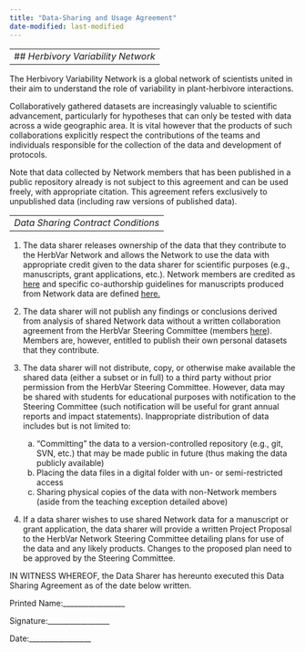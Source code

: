 ```yaml
---
title: "Data-Sharing and Usage Agreement"
date-modified: last-modified
---
```


----
## _Herbivory Variability Network_
---- 

The Herbivory Variability Network is a global network of scientists united in their aim to understand the role of variability in plant-herbivore interactions.

Collaboratively gathered datasets are increasingly valuable to scientific advancement, particularly for hypotheses that can only be tested with data across a wide geographic area. It is vital however that the products of such collaborations explicitly respect the contributions of the teams and individuals responsible for the collection of the data and development of protocols.

Note that data collected by Network members that has been published in a public repository already is not subject to this agreement and can be used freely, with appropriate citation. This agreement refers exclusively to unpublished data (including raw versions of published data).

----
_Data Sharing Contract Conditions_
----

1. The data sharer releases ownership of the data that they contribute to the HerbVar Network and allows the Network to use the data with appropriate credit given to the data sharer for scientific purposes (e.g., manuscripts, grant applications, etc.). Network members are credited as [here](https://herbvar.org/CollaboratorDirectory.html) and specific co-authorship guidelines for manuscripts produced from Network data are defined [here.](https://herbvar-network.github.io/herbvar_manual/introduction/Network_Structure.html)

2. The data sharer will not publish any findings or conclusions derived from analysis of shared Network data without a written collaboration agreement from the HerbVar Steering Committee (members [here](https://herbvar-network.github.io/herbvar_manual/introduction/Network_Structure.html)). Members are, however, entitled to publish their own personal datasets that they contribute.

3. The data sharer will not distribute, copy, or otherwise make available the shared data (either a subset or in full) to a third party without prior permission from the HerbVar Steering Committee. However, data may be shared with students for educational purposes with notification to the Steering Committee (such notification will be useful for grant annual reports and impact statements). Inappropriate distribution of data includes but is not limited to:

    a.	“Committing” the data to a version-controlled repository (e.g., git, SVN, etc.) that may be made public in future (thus making the data publicly available)
    b.	Placing the data files in a digital folder with un- or semi-restricted access
    c.	Sharing physical copies of the data with non-Network members (aside from the teaching exception detailed above)

4.	If a data sharer wishes to use shared Network data for a manuscript or grant application, the data sharer will provide a written Project Proposal to the HerbVar Network Steering Committee detailing plans for use of the data and any likely products. Changes to the proposed plan need to be approved by the Steering Committee.

IN WITNESS WHEREOF, the Data Sharer has hereunto executed this Data Sharing Agreement as of the date below written.


Printed Name:_________________

Signature:_________________

Date:_________________

